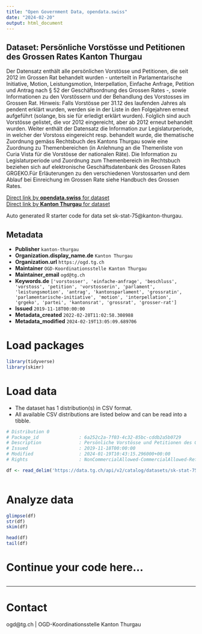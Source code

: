 ```yaml
---
title: "Open Government Data, opendata.swiss"
date: "2024-02-20"
output: html_document
---
```


## Dataset: Persönliche Vorstösse und Petitionen des Grossen Rates Kanton Thurgau

Der Datensatz enthält alle persönlichen Vorstösse und Petitionen, die seit 2012 im Grossen Rat behandelt wurden - unterteilt in Parlamentarische Initiative, Motion, Leistungsmotion, Interpellation, Einfache Anfrage, Petition und Antrag nach § 52 der Geschäftsordnung des Grossen Rates -, sowie Informationen zu den Vorstössern und der Behandlung des Vorstosses im Grossen Rat. Hinweis: Falls Vorstösse per 31.12 des laufenden Jahres als pendent erklärt wurden, werden sie in der Liste in den Folgejahren erneut aufgeführt (solange, bis sie für erledigt erklärt wurden). Folglich sind auch Vorstösse gelistet, die vor 2012 eingereicht, aber ab 2012 erneut behandelt wurden. Weiter enthält der Datensatz die Information zur Legislaturperiode, in welcher der Vorstoss eingereicht resp. behandelt wurde, die thematische Zuordnung gemäss Rechtsbuch des Kantons Thurgau sowie eine Zuordnung zu Themenbereichen (in Anlehnung an die Themenliste von Curia Vista für die Vorstösse der nationalen Räte). Die Information zu Legislaturperiode und Zuordnung zum Themenbereich im Rechtsbuch beziehen sich auf elektronische Geschäftsdatenbank des Grossen Rates GRGEKO.Für Erläuterungen zu den verschiedenen Vorstossarten und dem Ablauf bei Einreichung im Grossen Rate siehe Handbuch des Grossen Rates.

[Direct link by **opendata.swiss** for dataset](https://opendata.swiss/de/dataset/vorstosse-im-grossen-rat-kanton-thurgau-personliche-vorstosse-und-petitionen-des-grossen-rates-)<br>
[Direct link by **Kanton Thurgau** for dataset](https://data.tg.ch/explore/dataset/sk-stat-75/)

Auto generated R starter code for data set sk-stat-75@kanton-thurgau.

## Metadata

- **Publisher** `kanton-thurgau`
- **Organization.display_name.de** `Kanton Thurgau`
- **Organization.url** `https://ogd.tg.ch`
- **Maintainer** `OGD-Koordinationsstelle Kanton Thurgau`
- **Maintainer_email** `ogd@tg.ch`
- **Keywords.de** `['vorstosser', 'einfache-anfrage', 'beschluss', 'vorstoss', 'petition', 'vorstosserin', 'parlament', 'leistungsmotion', 'antrag', 'kantonsparlament', 'grossratin', 'parlamentarische-initiative', 'motion', 'interpellation', 'grgeko', 'partei', 'kantonsrat', 'grossrat', 'grosser-rat']`
- **Issued** `2019-11-18T00:00:00`
- **Metadata_created** `2022-02-28T11:02:58.308988`
- **Metadata_modified** `2024-02-19T13:05:09.689706`


# Load packages

```r

library(tidyverse)
library(skimr)

```

# Load data

-   The dataset has 1 distribution(s) in CSV format.
-   All available CSV distributions are listed below and can be read into a tibble.

```r

# Distribution 0
# Package_id               : 6a252c2a-7f03-4c32-85bc-cddb2a5b0729
# Description              : Persönliche Vorstösse und Petitionen des Grossen Rates Kanton Thurgau (csv)
# Issued                   : 2019-11-18T00:00:00
# Modified                 : 2024-01-19T10:43:15.296000+00:00
# Rights                   : NonCommercialAllowed-CommercialAllowed-ReferenceRequired

df <- read_delim('https://data.tg.ch/api/v2/catalog/datasets/sk-stat-75/exports/csv')



```

# Analyze data

```r

glimpse(df)
str(df)
skim(df)

head(df)
tail(df)

```

# Continue your code here...

```r

```

------------------------------------------------------------------------

# Contact

ogd@tg.ch | OGD-Koordinationsstelle Kanton Thurgau
